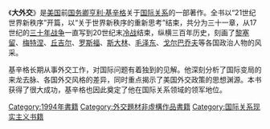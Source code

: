 {{noteTA
|G1=PresidentsUS
|1=zh-hans:基辛格;zh-hk:基辛格;zh-tw:季辛吉;
}}
{{unreferenced|time=2010-12-21T08:20:59+00:00}}
{{Infobox book
| name= 大外交
| title_orig = Diplomacy
| image = 大外交封面.jpg
| image_caption = 《大外交》海南出版社1998年版封面
| author=[[亨利·基辛格|亨利·基辛格]]
| translator=顾淑馨、林添贵
| subject =[[外交|外交]]
| country = [[美国|美国]]
| pub_date = 1994年
| chinese_release_date = 1998年
| publisher= Simon & Schuster <br> [[海南出版社|海南出版社]]
| isbn = ISBN 0-671-51099-1 <br> ISBN 7-806170934-8（中文）
}}
《'''大外交'''》是[[美国|美国]]前[[美国国务卿|国务卿]][[亨利·基辛格|亨利·基辛格]]关于[[国际关系|国际关系]]的一部著作。全书以“21世纪世界新秩序”开篇，以“关于世界新秩序的重新思考”结束，共分为三十一章，从17世纪的[[三十年战争|三十年战争]]一直写到20世纪末[[冷战|冷战]]结束，纵横三百年历史，刻画了[[黎塞留|黎塞留]]、[[梅特涅|梅特涅]]、[[丘吉尔|丘吉尔]]、[[罗斯福|罗斯福]]、[[斯大林|斯大林]]、[[毛泽东|毛泽东]]、[[戈尔巴乔夫|戈尔巴乔夫]]等各国政治人物的风采。

基辛格长期从事外交工作，对国际问题有着独到的见解。他深刻分析了国际变局的来龙去脉、各国外交风格的差异，同时重点揭示了美国外交政策的思想渊源。本书获得了很大成功，基辛格也因此奠定了他在国际关系领域的领军地位。

{{DEFAULTSORT:Diplomacy}}
[[Category:1994年書籍|Category:1994年書籍]]
[[Category:外交題材非虛構作品書籍|Category:外交題材非虛構作品書籍]]
[[Category:国际关系现实主义书籍|Category:国际关系现实主义书籍]]